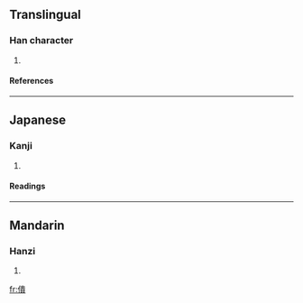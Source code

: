 ==Translingual==
===Han character===
{{Han char|rad=人|as=12|sn=14|four=2528<sub>6</sub>|canj=人中一金 (OLMC)}}
# {{defn|Han}}
====References====
{{Han ref|kx=0116.140|dkj=01090|dj=0247.260|hdz=10219.050|uh=50D3|ud=20691|bh=E0F9|bd=57593}}
----
==Japanese==
===Kanji===
{{ja-kanji|grade=|rs=人12}}
# {{defn|Japanese}}
====Readings====
{{ja-readings|on=[[たい]] (tai), [[で]] (de), [[かい]] (kai), [[え]] (e), [[て]] (te)|kun=[[ならう]] (narau), [[みやびやか]] (miyabiyaka), [[したがう]] (shitagau)}}
----
==Mandarin==
===Hanzi===
{{cmn-hanzi|pin=[[tuǐ]] ([[tui3]])|wg=t'ui<sup>3</sup>}}
# {{defn|Mandarin}}

[[fr:僓]]
